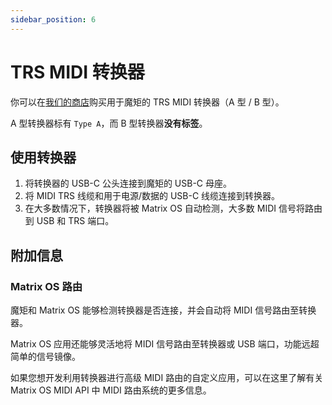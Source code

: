 ```yaml
---
sidebar_position: 6
---
```



# TRS MIDI 转换器

你可以在[我们的商店](https://203.io/products/matrix-midi-out-adapter)购买用于魔矩的 TRS MIDI 转换器（A 型 / B 型）。

A 型转换器标有 `Type A`，而 B 型转换器**没有标签**。

## 使用转换器

1. 将转换器的 USB-C 公头连接到魔矩的 USB-C 母座。
2. 将 MIDI TRS 线缆和用于电源/数据的 USB-C 线缆连接到转换器。
3. 在大多数情况下，转换器将被 Matrix OS 自动检测，大多数 MIDI 信号将路由到 USB 和 TRS 端口。

## 附加信息

### Matrix OS 路由

魔矩和 Matrix OS 能够检测转换器是否连接，并会自动将 MIDI 信号路由至转换器。

Matrix OS 应用还能够灵活地将 MIDI 信号路由至转换器或 USB 端口，功能远超简单的信号镜像。

如果您想开发利用转换器进行高级 MIDI 路由的自定义应用，可以在<DocLink to="/docs/Developer/MatrixOSApplicationCppAPI/MIDI">这里</DocLink>了解有关 Matrix OS MIDI API 中 MIDI 路由系统的更多信息。
